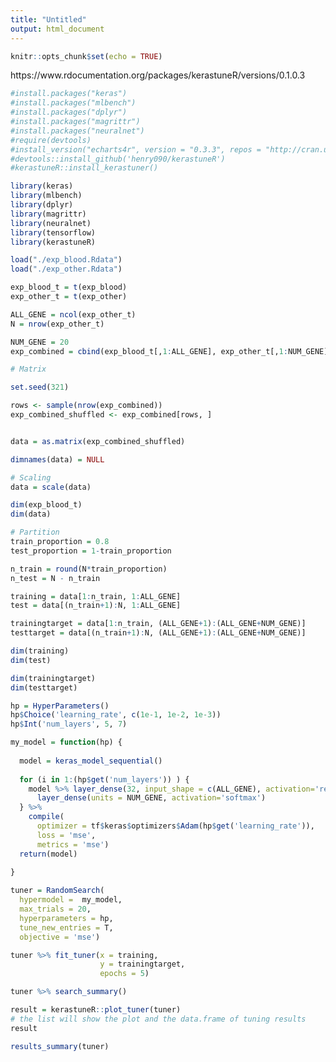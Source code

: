 ```yaml
---
title: "Untitled"
output: html_document
---
```


```r
knitr::opts_chunk$set(echo = TRUE)
```


https://www.rdocumentation.org/packages/kerastuneR/versions/0.1.0.3


```r
#install.packages("keras")
#install.packages("mlbench")
#install.packages("dplyr")
#install.packages("magrittr")
#install.packages("neuralnet")
#require(devtools)
#install_version("echarts4r", version = "0.3.3", repos = "http://cran.us.r-project.org")
#devtools::install_github('henry090/kerastuneR')
#kerastuneR::install_kerastuner()
```

```r
library(keras)
library(mlbench)
library(dplyr)
library(magrittr)
library(neuralnet)
library(tensorflow)
library(kerastuneR)
```

```r
load("./exp_blood.Rdata")
load("./exp_other.Rdata")
```

```r
exp_blood_t = t(exp_blood)
exp_other_t = t(exp_other)
```

```r
ALL_GENE = ncol(exp_other_t)
N = nrow(exp_other_t)
```


```r
NUM_GENE = 20
exp_combined = cbind(exp_blood_t[,1:ALL_GENE], exp_other_t[,1:NUM_GENE])
```



```r
# Matrix

set.seed(321)

rows <- sample(nrow(exp_combined))
exp_combined_shuffled <- exp_combined[rows, ]


data = as.matrix(exp_combined_shuffled)

dimnames(data) = NULL
```

```r
# Scaling
data = scale(data)
```

```r
dim(exp_blood_t)
dim(data)
```

```r
# Partition
train_proportion = 0.8
test_proportion = 1-train_proportion

n_train = round(N*train_proportion)
n_test = N - n_train

training = data[1:n_train, 1:ALL_GENE]
test = data[(n_train+1):N, 1:ALL_GENE]

trainingtarget = data[1:n_train, (ALL_GENE+1):(ALL_GENE+NUM_GENE)]
testtarget = data[(n_train+1):N, (ALL_GENE+1):(ALL_GENE+NUM_GENE)]

```


```r
dim(training)
dim(test)

dim(trainingtarget)
dim(testtarget)
```


```r
hp = HyperParameters()
hp$Choice('learning_rate', c(1e-1, 1e-2, 1e-3))
hp$Int('num_layers', 5, 7)
```




```r
my_model = function(hp) {
  
  model = keras_model_sequential() 
  
  for (i in 1:(hp$get('num_layers')) ) {
    model %>% layer_dense(32, input_shape = c(ALL_GENE), activation='relu') %>% 
      layer_dense(units = NUM_GENE, activation='softmax')
  } %>% 
    compile(
      optimizer = tf$keras$optimizers$Adam(hp$get('learning_rate')),
      loss = 'mse',
      metrics = 'mse') 
  return(model)
  
}
```



```r
tuner = RandomSearch(
  hypermodel =  my_model,
  max_trials = 20,
  hyperparameters = hp,
  tune_new_entries = T,
  objective = 'mse')
```


```r
tuner %>% fit_tuner(x = training,
                    y = trainingtarget,
                    epochs = 5)
```

```r
tuner %>% search_summary()
```

```r
result = kerastuneR::plot_tuner(tuner)
# the list will show the plot and the data.frame of tuning results
result 
```



```r
results_summary(tuner)
```





















